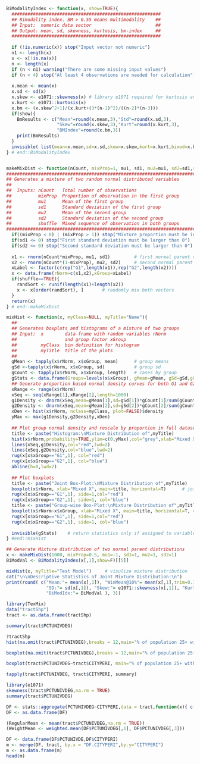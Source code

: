 

```r
BiModalityIndex <- function(x, show=TRUE){
  ########################################################
  ## Bimodality index. BM > 0.55 means multimodality    ##
  ## Input:  numeric data vector                        ##
  ## Output: mean, sd, skewness, kurtosis, bm-index     ##
  ########################################################
  
  if (!is.numeric(x)) stop("Input vector not numeric")
  n1 <- length(x)
  x <- x[!is.na(x)]
  n <- length(x)
  if (n < n1) warning("There are some missing input values")
  if (n < 4) stop("At least 4 observations are needed for calculation")
  
  x.mean <- mean(x)
  x.sd <- sd(x)
  x.skew <- e1071::skewness(x) # library e1071 required for kurtosis and skewness
  x.kurt <- e1071::kurtosis(x)
  x.bm <- (x.skew^2+1)/(x.kurt+(3*(n-1)^2)/((n-2)*(n-3)))
  if(show){
    BmResults <- c("Mean"=round(x.mean,3),"Std"=round(x.sd,3),
                   "Skew"=round(x.skew,3),"Kurt"=round(x.kurt,3),
                   "BMIndex"=round(x.bm,3))
    print(BmResults)
  }
  invisible( list(mean=x.mean,sd=x.sd,skew=x.skew,kurt=x.kurt,bimod=x.bm) )
} # end::BiModalityIndex


makeMixDist <- function(nCount, mixProp=1, mu1, sd1, mu2=mu1, sd2=sd1,shuffle=TRUE ){
#######################################################################
## Generates a mixture of two random normal distributed variables
##  
##  Inputs: nCount   Total number of observations
##          mixProp  Proportion of observation in the first group
##          mu1      Mean of the first group
##          sd1      Standard deviation of the first group
##          mu2      Mean of the second group
##          sd2      Standard deviation of the second group
##          shuffle  Mixed sequence of observation in both groups
#######################################################################
  if((mixProp < 0) | (mixProp > 1)) stop("Mixture proportion must be in the interval 0<=mixProp<=1")
  if(sd1 <= 0) stop("First standard deviation must be larger than 0")
  if(sd2 <= 0) stop("Second standard deviation must be larger than 0")
  
  x1 <- rnorm(nCount*mixProp, mu1, sd1)         # first normal parent distribution
  x2 <- rnorm(nCount*(1-mixProp), mu2, sd2)     # second normal parent distribution
  xLabel <- factor(c(rep("G1",length(x1)),rep("G2",length(x2))))
  x <- data.frame(rNorm=c(x1,x2),xGroup=xLabel)
  if(shuffle==TRUE){
    randSort <- runif(length(x1)+length(x2))
    x <- x[order(randSort), ]       # randomly mix both vectors
  }
  return(x) 
} # end::makeMixDist

mixHist <- function(x, myClass=NULL, myTitle="Name"){
  ## 
  ## Generates boxplots and histograms of a mixture of two groups
  ## Input:  x        data-frame with random variables rNorm 
  ##                  and group factor xGroup
  ##         myClass  bin definition for histogram
  ##         myTitle  title of the plots
  ##
  gMean <- tapply(x$rNorm, x$xGroup, mean)      # group means
  gSd <-tapply(x$rNorm, x$xGroup, sd)           # group sd
  gCount <- tapply(x$rNorm, x$xGroup, length)   # cases by group
  gStats <- data.frame(Groups=levels(x$xGroup), gMean=gMean, gSd=gSd,gCount=gCount)
  ## Generate proportion based normal density curves for both G1 and G2
  xRange <- range(x$rNorm)
  xSeq <- seq(xRange[1],xRange[2],length=1000)
  g1Density <- dnorm(xSeq,mean=gMean[1],sd=gSd[1])*gCount[1]/sum(gCount)
  g2Density <- dnorm(xSeq,mean=gMean[2],sd=gSd[2])*gCount[2]/sum(gCount)
  xDen <- hist(x$rNorm, nclass=myClass, plot=FALSE)$density
  yMax <- max(g1Density,g2Density,xDen)
 
  ## Plot group normal density and rescale by proportion in full dataset
  title <- paste("Histogram:\nMixture Distribution of",myTitle)
  hist(x$rNorm,probability=TRUE,ylim=c(0,yMax),col="grey",xlab="Mixed X", main=title)       #base histogram
  lines(xSeq,g1Density,col="red",lwd=2)
  lines(xSeq,g2Density,col="blue",lwd=2)
  rug(x[x$xGroup=="G1",1], col="red")
  rug(x[x$xGroup=="G2",1], col="blue")
  abline(h=0,lwd=2)
  
  ## Plot boxplots
  title <- paste("Joint Box-Plot:\nMixture Distribution of",myTitle)
  boxplot(x$rNorm, xlab="Mixed X", main=title, horizontal=T)      # joint box plot
  rug(x[x$xGroup=="G1",1], side=1,col="red")
  rug(x[x$xGroup=="G2",1], side=1, col="blue")  
  title <- paste("Group-wise Box-Plot:\nMixture Distribution of",myTitle)
  boxplot(x$rNorm~x$xGroup, xlab="Mixed X", main=title, horizontal=T, varwidth=TRUE)
  rug(x[x$xGroup=="G1",1], side=1,col="red")
  rug(x[x$xGroup=="G2",1], side=1, col="blue")  
  
  invisible(gStats)    # return statistics only if assigned to variable
} #end::mixHist
```


```r
## Generate Mixture distribution of two normal parent distributions
x <- makeMixDist(1000, mixProp=0.5, mu1=-1, sd1=1, mu2=1, sd2=1)
BiModVal <- BiModalityIndex(x[,1],show=F)[[5]]

mixHist(x, myTitle="Test Model")     # visulize mixture distribution
cat("\n\nDescriptive Statistics of Joint Mixture Distribution:\n")
print(round( c("Mean:"= mean(x[,1]), "WinMean@10%"= mean(x[,1],trim=0.1), 
               "SD:"= sd(x[,1]), "Skew:"= e1071::skewness(x[,1]), "Kurt:"= e1071::kurtosis(x[,1]), 
               "BiModIdx:"= BiModVal ), 3))

```

```r
library(TexMix)
data("tractShp")
tract <- as.data.frame(tractShp)
```


```r
summary(tract$PCTUNIVDEG)
```


```r
?tractShp
hist(na.omit(tract$PCTUNIVDEG),breaks = 12,main="% of population 25+ with a univeristy degrees")
```

```r
boxplot(na.omit(tract$PCTUNIVDEG),breaks = 12,main="% of population 25+ with a univeristy degrees")
```

```r
boxplot(tract$PCTUNIVDEG~tract$CITYPERI, main="% of population 25+ with a univeristy degrees",xlab = "Location",ylab="Precentage")
```

```r
tapply(tract$PCTUNIVDEG, tract$CITYPERI, summary)
```

```r
library(e1071)
skewness(tract$PCTUNIVDEG,na.rm = TRUE)
summary(tract$PCTUNIVDEG)
```


```r
DF <- stats::aggregate(PCTUNIVDEG~CITYPERI,data = tract,function(x){ c(mean = mean(x,na.rm = TRUE),sd =sd(x,na.rm = TRUE), Number = length(x))})
DF <- as.data.frame(DF)
```

```r
(RegularMean <- mean(tract$PCTUNIVDEG,na.rm = TRUE))
(WeightMean <- weighted.mean(DF$PCTUNIVDEG[,1], DF$PCTUNIVDEG[,3]))
```

```r
DF <- data.frame(DF$PCTUNIVDE,DF$CITYPERI)
m <- merge(DF, tract, by.x = "DF.CITYPERI",by.y="CITYPERI")
m <- as.data.frame(m)
head(m)
```











